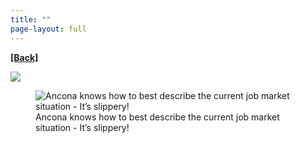 ```yaml
---
title: ""
page-layout: full
---
```


[**[Back]**](../pages/talks.qmd)
  
![ ](../images/sis23_1.jpeg)

![Ancona knows how to best describe the current job market situation - It's slippery!](../images/sis23_slip.jpeg)
